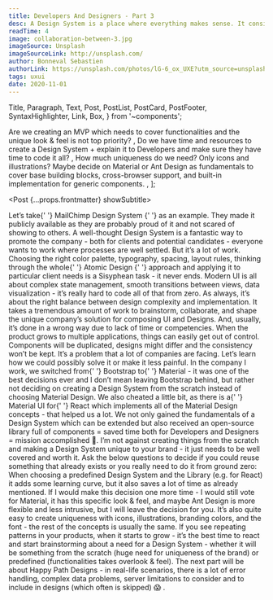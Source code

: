 ```yaml
---
title: Developers And Designers - Part 3
desc: A Design System is a place where everything makes sense. It consists of components, patterns, principles, best practices, and is the ultimate source of truth. It’s documentation everyone needs in IT - Developers, Designers, Product Owners, and sometimes even clients.
readTime: 4
image: collaboration-between-3.jpg
imageSource: Unsplash
imageSourceLink: http://unsplash.com/
author: Bonneval Sebastien
authorLink: https://unsplash.com/photos/lG-6_ox_UXE?utm_source=unsplash&utm_medium=referral&utm_content=creditShareLink
tags: uxui
date: 2020-11-01
---
```


  Title,
  Paragraph,
  Text,
  Post,
  PostList,
  PostCard,
  PostFooter,
  SyntaxHighlighter,
  Link,
  Box,
} from '~components';

  <Text size="normal">
    Are we creating an MVP which needs to cover functionalities and the unique
    look & feel is not top priority?
  </Text>,
  <Text size="normal">
    Do we have time and resources to create a Design System + explain it to
    Developers and make sure they have time to code it all?
  </Text>,
  <Text size="normal">
    How much uniqueness do we need? Only icons and illustrations? Maybe decide
    on Material or <Link href="https://ant.design/">Ant Design</Link> as
    fundamentals to cover base building blocks, cross-browser support, and
    built-in implementation for generic components.
  </Text>,
];

<Post {...props.frontmatter} showSubtitle>
  <Title level={3}>Problem - Lack of a Design System 🧐</Title>
  <Paragraph>
    Let’s take{' '}
    <Link href="https://ux.mailchimp.com/patterns/color">
      MailChimp Design System
    </Link>{' '}
    as an example. They made it publicly available as they are probably proud of
    it and not scared of showing to others.
  </Paragraph>
  <Paragraph>
    A well-thought Design System is a fantastic way to promote the company -
    both for clients and potential candidates - everyone wants to work where
    processes are well settled.
  </Paragraph>
  <Paragraph>
    <Text strong>But it’s a lot of work.</Text> Choosing the right color
    palette, typography, spacing, layout rules, thinking through the whole{' '}
    <Link href="https://bradfrost.com/blog/post/atomic-web-design/">
      Atomic Design
    </Link>{' '}
    approach and applying it to particular client needs is a Sisyphean task - it
    never ends.
  </Paragraph>
  <Paragraph>
    Modern UI is all about complex state management, smooth transitions between
    views, data visualization - it’s really hard to code all of that from zero.
    As always, it’s about the right balance between design complexity and
    implementation.
  </Paragraph>
  <Paragraph>
    It takes a tremendous amount of work to brainstorm, collaborate, and shape
    the unique company’s solution for composing UI and Designs. And, usually,
    it’s done in a wrong way due to lack of time or competencies.
  </Paragraph>
  <Paragraph>
    When the product grows to multiple applications, things can easily get out
    of control. Components will be duplicated, designs might differ and the
    consistency won’t be kept. It’s a problem that a lot of companies are
    facing.
  </Paragraph>
  <Paragraph lastParagraph>
    Let’s learn how we could possibly solve it or make it less painful.
  </Paragraph>
  <Title level={3}>Solution 😎</Title>
  <Paragraph>
    In the company I work, we switched from{' '}
    <Link href="https://getbootstrap.com/">Bootstrap</Link> to{' '}
    <Link href="https://material.io/design/">Material</Link> - it was one of the
    best decisions ever and I don’t mean leaving Bootstrap behind, but rather
    not deciding on creating a Design System from the scratch instead of
    choosing Material Design.
  </Paragraph>
  <Paragraph>
    We also cheated a little bit, as there is a{' '}
    <Link href="https://material-ui.com/">Material UI</Link> for{' '}
    <Link href="https://reactjs.org/">React</Link> which implements all of the
    Material Design concepts - that helped us a lot. We not only gained the
    fundamentals of a Design System which can be extended but also received an
    open-source library full of components = saved time both for Developers and
    Designers = mission accomplished 🚀.
  </Paragraph>
  <Paragraph>
    I’m not against creating things from the scratch and making a Design System
    unique to your brand - it just needs to be well covered and worth it. Ask
    the below questions to decide if you could reuse something that already
    exists or you really need to do it from ground zero:
  </Paragraph>
  <PostList data={questions} />
  <Paragraph>
    When choosing a predefined Design System and the Library (e.g. for React) it
    adds some learning curve, but it also saves a lot of time as already
    mentioned.
  </Paragraph>
  <Paragraph>
    If I would make this decision one more time - I would still vote for
    Material, it has this specific look & feel, and maybe Ant Design is more
    flexible and less intrusive, but I will leave the decision for you.
  </Paragraph>
  <Paragraph lastParagraph>
    It’s also quite easy to create uniqueness with icons, illustrations,
    branding colors, and the font - the rest of the concepts is usually the
    same.
  </Paragraph>
  <Title level={3}>Closing Notes 📋</Title>
  <Paragraph>
    If you see repeating patterns in your products, when it starts to grow -
    it’s the best time to react and start brainstorming about a need for a
    Design System - whether it will be something from the scratch (huge need for
    uniqueness of the brand) or predefined (functionalities takes overlook &
    feel).
  </Paragraph>
  <Paragraph>
    The next part will be about <Text strong>Happy Path Designs</Text> - in
    real-life scenarios, there is a lot of error handling, complex data
    problems, server limitations to consider and to include in designs (which
    often is skipped) 😱 .
  </Paragraph>
  <PostFooter />
</Post>
